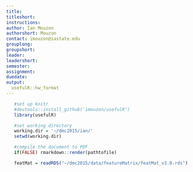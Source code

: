 ```yaml
---
title: 
titleshort:
instructions:
author: Ian Mouzon
authorshort: Mouzon
contact: imouzon@iastate.edu
grouplong: 
groupshort: 
leader: 
leadershort: 
semester: 
assignment: 
duedate: 
output:
  usefulR::hw_format
---
```


<!--- # (R code (No Results in Document)) -->
```r
   #set up knitr
   #devtools::install_github('imouzon/usefulR')
   library(usefulR)

   #set working directory
   working.dir = '~/dmc2015/ian/'
   setwd(working.dir)

   #compile the document to PDF
   if(FALSE) rmarkdown::render(pathtofile)
```

<!--- featmat: R code (No Results in Document) -->
```r
   featMat = readRDS("~/dmc2015/data/featureMatrix/featMat_v3.0.rds")
```


